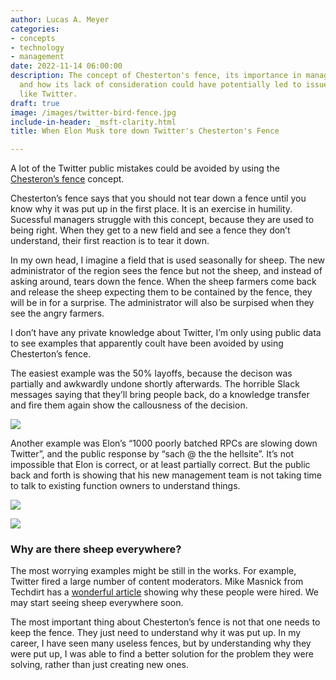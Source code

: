 ```yaml
---
author: Lucas A. Meyer
categories:
- concepts
- technology
- management
date: 2022-11-14 06:00:00
description: The concept of Chesterton's fence, its importance in management decisions,
  and how its lack of consideration could have potentially led to issues in companies
  like Twitter.
draft: true
image: /images/twitter-bird-fence.jpg
include-in-header: _msft-clarity.html
title: When Elon Musk tore down Twitter's Chesterton's Fence

---
```


A lot of the Twitter public mistakes could be avoided by using the [Chesteron's fence](/posts/2022-04-02-chestertons-fence.qmd) concept. 

Chesterton's fence says that you should not tear down a fence until you know why it was put up in the first place. It is an exercise in humility. Sucessful managers struggle with this concept, because they are used to being right. When they get to a new field and see a fence they don't understand, their first reaction is to tear it down. 

In my own head, I imagine a field that is used seasonally for sheep. The new administrator of the region sees the fence but not the sheep, and instead of asking around, tears down the fence. When the sheep farmers come back and release the sheep expecting them to be contained by the fence, they will be in for a surprise. The administrator will also be surpised when they see the angry farmers.

I don't have any private knowledge about Twitter, I'm only using public data to see examples that apparently coult have been avoided by using Chesterton's fence. 

The easiest example was the 50% layoffs, because the decison was partially and awkwardly undone shortly afterwards. The horrible Slack messages saying that they'll bring people back, do a knowledge transfer and fire them again show the callousness of the decision.

![](/images/luke-simon-slack.jpg)

Another example was Elon's "1000 poorly batched RPCs are slowing down Twitter", and the public response by "sach @ the the hellsite". It's not impossible that Elon is correct, or at least partially correct. But the public back and forth is showing that his new management team is not taking time to talk to existing function owners to understand things.

::: {layout-ncol=2}
![](/images/elon-rpcs.png)

![](/images/sach-graphql.png)
:::

### Why are there sheep everywhere?

The most worrying examples might be still in the works. For example, Twitter fired a large number of content moderators. Mike Masnick from Techdirt has a [wonderful article](https://www.techdirt.com/2022/11/02/hey-elon-let-me-help-you-speed-run-the-content-moderation-learning-curve/) showing why these people were hired. We may start seeing sheep everywhere soon.

The most important thing about Chesterton's fence is not that one needs to keep the fence. They just need to understand why it was put up. In my career, I have seen many useless fences, but by understanding why they were put up, I was able to find a better solution for the problem they were solving, rather than just creating new ones.

